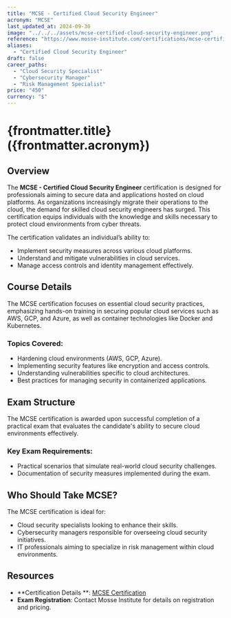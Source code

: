 ```yaml
---
title: "MCSE - Certified Cloud Security Engineer"
acronym: "MCSE"
last_updated_at: 2024-09-30
image: "../../../assets/mcse-certified-cloud-security-engineer.png"
reference: "https://www.mosse-institute.com/certifications/mcse-certified-cloud-security-engineer.html"
aliases:
  - "Certified Cloud Security Engineer"
draft: false
career_paths:
  - "Cloud Security Specialist"
  - "Cybersecurity Manager"
  - "Risk Management Specialist"
price: "450"
currency: "$"
---
```


# {frontmatter.title} ({frontmatter.acronym})

## Overview

The **MCSE - Certified Cloud Security Engineer** certification is designed for professionals aiming to secure data and
applications hosted on cloud platforms. As organizations increasingly migrate their operations to the cloud, the demand
for skilled cloud security engineers has surged. This certification equips individuals with the knowledge and skills
necessary to protect cloud environments from cyber threats.

The certification validates an individual’s ability to:

- Implement security measures across various cloud platforms.
- Understand and mitigate vulnerabilities in cloud services.
- Manage access controls and identity management effectively.

## Course Details

The MCSE certification focuses on essential cloud security practices, emphasizing hands-on training in securing popular
cloud services such as AWS, GCP, and Azure, as well as container technologies like Docker and Kubernetes.

### Topics Covered:

- Hardening cloud environments (AWS, GCP, Azure).
- Implementing security features like encryption and access controls.
- Understanding vulnerabilities specific to cloud architectures.
- Best practices for managing security in containerized applications.

## Exam Structure

The MCSE certification is awarded upon successful completion of a practical exam that evaluates the candidate's ability
to secure cloud environments effectively.

### Key Exam Requirements:

- Practical scenarios that simulate real-world cloud security challenges.
- Documentation of security measures implemented during the exam.

## Who Should Take MCSE?

The MCSE certification is ideal for:

- Cloud security specialists looking to enhance their skills.
- Cybersecurity managers responsible for overseeing cloud security initiatives.
- IT professionals aiming to specialize in risk management within cloud environments.

## Resources

- **Certification Details
  **: [MCSE Certification](https://www.mosse-institute.com/certifications/mcse-certified-cloud-security-engineer.html)
- **Exam Registration**: Contact Mosse Institute for details on registration and pricing.